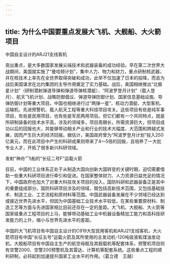 ```yaml
---
---
---
```

title: 为什么中国要重点发展大飞机、大舰船、大火箭项目
---




中国自主设计的ARJ21支线客机



突出重点，是大多数国家发展尖端技术和武器装备的成功经验。早在第二次世界大战期间，美国就实施了“曼哈顿计划”，集中人力、物力和财力，重点研制核武器，并在核技术上率先在全世界取得突破和成功，此举不仅加速了日本的投降，而且为战后美国谋求在北约集团的主导作用奠定了实力基础。战后，美国相继推出“北极星计划”（研制潜射弹道导弹和弹道导弹核潜艇）、“阿波罗登月计划”（载人登月）、航天飞机计划、战略防御倡议、弹道导弹防御计划、国家信息基础设施、导弹防御计划等重大项目。中国也相继进行过“两弹一星”、核动力潜艇、大型客机、运输机、先进预警机、载人航天工程等重大科技项目攻关。这些项目有些是纯军事项目，有些是民用项目，也有些是军民两用项目。但它们都有一个共同特点，就是所研制装备的技术水平高，涉及的领域多，项目周期长，所需资源巨大，但项目成功以后的回报也大，并能够带动相关产业和行业的技术大幅度、大范围和跨越式发展，因而产生巨大的经济回报。据估计，美国政府曾为“阿波罗登月计划”投入250亿美元，而在此项目中产生的科研成果则带来了4～5倍的回报，且培养了一大批专业人才，开拓了很多新兴科研领域。

发射“神舟”飞船的“长征二号F”运载火箭



目前，中国的工业体系正处于从制造大国向创新大国转变的关键时期，迫切需要借助一些重大科研项目进行牵引和促进。在国家整体财力、人力资源日益充足的情况下，中国政府也加大了对重大科技攻关项目的投入，国防科研和武器装备正是其中的重要组成部分。国防科研项目涉及的领域，既包括高新技术范围，又包括基础技术、制造工业、工艺流程和原材料等范围。中国武器装备发展在不少领域已经达到或接近世界先进水平，但因为中国基础工业技术水平较低，在某些重要原材料、制造工艺等方面与先进国家相比目前还存在一定的差距。大飞机、大舰船、大火箭等国家级重点工程项目的上马，能够带动基础工业中机器设备精加工能力和高科技研发能力的上升，缩小与世界先进水平的差距。

中国的大飞机项目有中国自主设计的C919大型民用客机和ARJ21支线客机，大火箭项目有中国“长征五号”运载火箭及其所使用的主发动机-120吨级液氧煤油发动机，大舰船项目有中国自主生产的航空母舰及其舰载机等配套体系，预警机项目则有空警2000、空警200预警机及其雷达、计算机等配套系统。这些重点工程的顺利研制，必将起到加速提升国家工业水平的作用。（葛立德　王越）